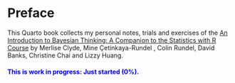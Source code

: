# Preface {.unnumbered}

This Quarto book collects my personal notes, trials and exercises of the
[An Introduction to Bayesian Thinking: A Companion to the Statistics with R Course](https://statswithr.github.io/book/index.html) by Merlise Clyde, Mine Çetinkaya-Rundel
, Colin Rundel, David Banks, Christine Chai and Lizzy Huang.

::: {.callout-note style="color: blue;"}
#### This is work in progress: Just started (0%).
:::

